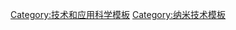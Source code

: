 {{Navbox
|name  = 扫描探针显微镜
|state = {{{state|autocollapse}}}
|title = [[扫描探针显微镜]]
|listclass = hlist
|image = [[Image:AFMsetup.jpg|right|75px|Typical atomic force microscopy set-up]]<!--Perhaps too small...?-->

|group1 = 常见
|list1  =
* [[原子力显微镜|原子力]] ({{le|非接触模式原子力显微镜|Non-contact atomic force microscopy|非接触模式}})
* [[扫描隧道显微镜|扫描隧道]]

|group2 = 其他
|list2  =
* {{le|弹道电子发射显微镜|Ballistic electron emission microscopy|弹道电子发射}}
* {{le|化学力显微镜|Chemical force microscopy|化学力}}
* {{le|电导原子力显微镜|Conductive atomic force microscopy|电导原子力}}
* {{le|电化学扫描隧道显微镜|Electrochemical scanning tunneling microscope|电化学扫描隧道}}
* [[静电力显微镜|静电力]]
* [[开尔文探针力显微鏡|开尔文探针力]]
* [[磁力显微镜|磁力]]
* {{le|磁共振力显微镜|Magnetic resonance force microscopy|磁共振力}}
* [[近場掃描光學顯微鏡|近场扫描光学]]
* [[Photothermal microspectroscopy]]
* {{le|压电力显微镜|Piezoresponse force microscopy|压电力}}
* {{le|扫描电容显微镜|Scanning capacitance microscopy|扫描电容}}
* [[扫描电化学显微镜|扫描电化学]]
* {{le|扫描门显微镜|Scanning gate microscopy|扫描门}}
* {{le|扫描霍尔探针显微镜|Scanning Hall probe microscope|扫描霍尔探针}}
* {{le|扫描离子电导显微镜|Scanning ion-conductance microscopy|扫描离子电导}}
* {{le|扫描热显微镜|Scanning thermal microscopy|扫描热}}
* {{le|自旋极化扫描隧道显微镜|Spin polarized scanning tunneling microscopy|自旋极化扫描隧道}}
* {{le|扫描电压显微镜|Scanning voltage microscopy|扫描电压}}

|group3 = 应用
|list3  =
* {{le|扫描探针光刻|Scanning probe lithography}}
* [[Dip-pen nanolithography]]
* [[Feature-oriented scanning]]
* [[Millipede]]内存

|group4 = 参阅
|list4  =
* [[纳米技术]]
* [[显微镜]]
* [[显微镜学]]
}}<noinclude>
[[Category:技术和应用科学模板]]
[[Category:纳米技术模板]]
</noinclude>